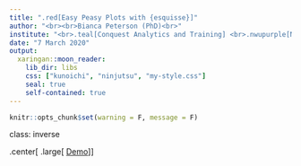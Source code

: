---
title: ".red[Easy Peasy Plots with {esquisse}]"
author: "<br><br>Bianca Peterson (PhD)<br>"
institute: "<br>.teal[Conquest Analytics and Training] <br>.nwupurple[North-West University]<br>"
date: "7 March 2020"
output:
  xaringan::moon_reader:
    lib_dir: libs
    css: ["kunoichi", "ninjutsu", "my-style.css"]
    seal: true
    self-contained: true
---

```{r setup, include=FALSE}
knitr::opts_chunk$set(warning = F, message = F)

```

class: inverse

.center[
.large[
<a href="https://drive.google.com/open?id=1zxfOabGcCyFK9LvD4plX5tvKdwlVlAyt" title="Demo">Demo</a>]
]

